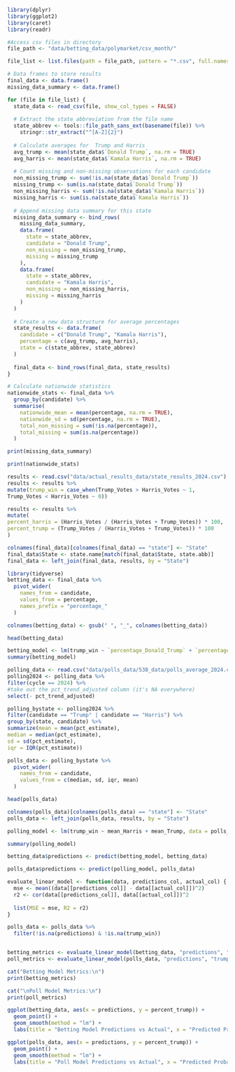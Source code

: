 ```r

```

```r
library(dplyr)
library(ggplot2)
library(caret)
library(readr)
```

```r

#Access csv files in directory
file_path <- "data/betting_data/polymarket/csv_month/"

file_list <- list.files(path = file_path, pattern = "*.csv", full.names = TRUE)

# Data frames to store results
final_data <- data.frame()
missing_data_summary <- data.frame()

for (file in file_list) {
  state_data <- read_csv(file, show_col_types = FALSE)
  
  # Extract the state abbreviation from the file name
  state_abbrev <- tools::file_path_sans_ext(basename(file)) %>% 
    stringr::str_extract("^[A-Z]{2}")
  
  # Calculate averages for  Trump and Harris
  avg_trump <- mean(state_data$`Donald Trump`, na.rm = TRUE)
  avg_harris <- mean(state_data$`Kamala Harris`, na.rm = TRUE)
  
  # Count missing and non-missing observations for each candidate
  non_missing_trump <- sum(!is.na(state_data$`Donald Trump`))
  missing_trump <- sum(is.na(state_data$`Donald Trump`))
  non_missing_harris <- sum(!is.na(state_data$`Kamala Harris`))
  missing_harris <- sum(is.na(state_data$`Kamala Harris`))
  
  # Append missing data summary for this state
  missing_data_summary <- bind_rows(
    missing_data_summary,
    data.frame(
      state = state_abbrev,
      candidate = "Donald Trump",
      non_missing = non_missing_trump,
      missing = missing_trump
    ),
    data.frame(
      state = state_abbrev,
      candidate = "Kamala Harris",
      non_missing = non_missing_harris,
      missing = missing_harris
    )
  )
  
  # Create a new data structure for average percentages
  state_results <- data.frame(
    candidate = c("Donald Trump", "Kamala Harris"),
    percentage = c(avg_trump, avg_harris),
    state = c(state_abbrev, state_abbrev)
  )
  
  final_data <- bind_rows(final_data, state_results)
}

# Calculate nationwide statistics
nationwide_stats <- final_data %>%
  group_by(candidate) %>%
  summarise(
    nationwide_mean = mean(percentage, na.rm = TRUE),
    nationwide_sd = sd(percentage, na.rm = TRUE),
    total_non_missing = sum(!is.na(percentage)),
    total_missing = sum(is.na(percentage))
  )

print(missing_data_summary)

print(nationwide_stats)

```


```r
results <- read.csv("data/actual_results_data/state_results_2024.csv")
results <- results %>%
mutate(trump_win = case_when(Trump_Votes > Harris_Votes ~ 1,
Trump_Votes < Harris_Votes ~ 0))

results <- results %>%
mutate(
percent_harris = (Harris_Votes / (Harris_Votes + Trump_Votes)) * 100,
percent_trump = (Trump_Votes / (Harris_Votes + Trump_Votes)) * 100
)
```


```r
colnames(final_data)[colnames(final_data) == "state"] <- "State"
final_data$State <- state.name[match(final_data$State, state.abb)]
final_data <- left_join(final_data, results, by = "State")
```

```r
library(tidyverse)
betting_data <- final_data %>%
  pivot_wider(
    names_from = candidate, 
    values_from = percentage, 
    names_prefix = "percentage_"
  )

colnames(betting_data) <- gsub(" ", "_", colnames(betting_data))

head(betting_data)
```

```r
betting_model <- lm(trump_win ~ `percentage_Donald_Trump` + `percentage_Kamala_Harris`, data = betting_data)
summary(betting_model)
```

```r
polling_data <- read.csv("data/polls_data/538_data/polls_average_2024.csv")
polling2024 <- polling_data %>%
filter(cycle == 2024) %>%
#take out the pct_trend_adjusted column (it's NA everywhere)
select(- pct_trend_adjusted)
```

```r
polling_bystate <- polling2024 %>%
filter(candidate == "Trump" | candidate == "Harris") %>%
group_by(state, candidate) %>%
summarize(mean = mean(pct_estimate),
median = median(pct_estimate),
sd = sd(pct_estimate),
iqr = IQR(pct_estimate))
```



```r
polls_data <- polling_bystate %>%
  pivot_wider(
    names_from = candidate,
    values_from = c(median, sd, iqr, mean) 
  )

head(polls_data)
```

```r
colnames(polls_data)[colnames(polls_data) == "state"] <- "State"
polls_data <- left_join(polls_data, results, by = "State")

polling_model <- lm(trump_win ~ mean_Harris + mean_Trump, data = polls_data)

summary(polling_model)
```

```r
betting_data$predictions <- predict(betting_model, betting_data)

polls_data$predictions <- predict(polling_model, polls_data)
```


```r
evaluate_linear_model <- function(data, predictions_col, actual_col) {
  mse <- mean((data[[predictions_col]] - data[[actual_col]])^2)
  r2 <- cor(data[[predictions_col]], data[[actual_col]])^2
  
  list(MSE = mse, R2 = r2)
}

polls_data <- polls_data %>%
  filter(!is.na(predictions) & !is.na(trump_win))


betting_metrics <- evaluate_linear_model(betting_data, "predictions", "trump_win")
poll_metrics <- evaluate_linear_model(polls_data, "predictions", "trump_win")

cat("Betting Model Metrics:\n")
print(betting_metrics)

cat("\nPoll Model Metrics:\n")
print(poll_metrics)

```


```r
ggplot(betting_data, aes(x = predictions, y = percent_trump)) +
  geom_point() +
  geom_smooth(method = "lm") +
  labs(title = "Betting Model Predictions vs Actual", x = "Predicted Probability", y = "Actual Outcome")

ggplot(polls_data, aes(x = predictions, y = percent_trump)) +
  geom_point() +
  geom_smooth(method = "lm") +
  labs(title = "Poll Model Predictions vs Actual", x = "Predicted Probability", y = "Actual Outcome")

```



